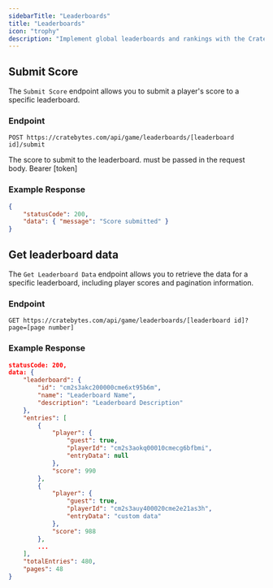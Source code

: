 ```yaml
---
sidebarTitle: "Leaderboards"
title: "Leaderboards"
icon: "trophy"
description: "Implement global leaderboards and rankings with the CrateBytes API to boost player competitiveness and engagement."
---
```


## Submit Score

The `Submit Score` endpoint allows you to submit a player's score to a specific leaderboard.

### Endpoint

```http
POST https://cratebytes.com/api/game/leaderboards/[leaderboard id]/submit
```

<ParamField body="score (body)" type="string" required>
    The score to submit to the leaderboard. must be passed in the request body.
</ParamField>

<ParamField header="authorization (header)" type="string" required>
    Bearer [token]
</ParamField>

### Example Response

```json
{
    "statusCode": 200,
    "data": { "message": "Score submitted" }
}
```

## Get leaderboard data

The `Get Leaderboard Data` endpoint allows you to retrieve the data for a specific leaderboard, including player scores and pagination information.

### Endpoint

```http
GET https://cratebytes.com/api/game/leaderboards/[leaderboard id]?page=[page number]
```

### Example Response

```json
statusCode: 200,
data: {
    "leaderboard": {
        "id": "cm2s3akc200000cme6xt95b6m",
        "name": "Leaderboard Name",
        "description": "Leaderboard Description"
    },
    "entries": [
        {
            "player": {
                "guest": true,
                "playerId": "cm2s3aokq00010cmecg6bfbmi",
                "entryData": null
            },
            "score": 990
        },
        {
            "player": {
                "guest": true,
                "playerId": "cm2s3auy400020cme2e21as3h",
                "entryData": "custom data"
            },
            "score": 988
        },
        ...
    ],
    "totalEntries": 480,
    "pages": 48
}
```
